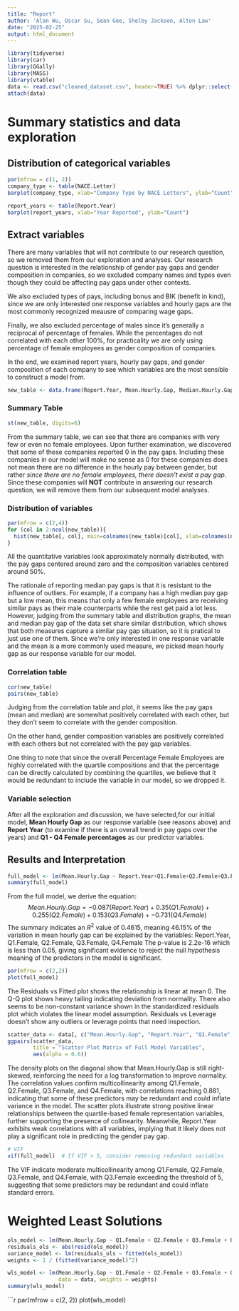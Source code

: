 ```yaml
---
title: "Report"
author: 'Alan Wu, Oscar Su, Sean Gee, Shelby Jackson, Alton Law'
date: "2025-02-25"
output: html_document
---
```


```r
library(tidyverse)
library(car)
library(GGally)
library(MASS)
library(vtable)
data <- read.csv("cleaned_dataset.csv", header=TRUE) %>% dplyr::select(-X)
attach(data)
```
# Summary statistics and data exploration

## Distribution of categorical variables
```r
par(mfrow = c(1, 2))
company_type <- table(NACE.Letter)
barplot(company_type, xlab="Company Type by NACE Letters", ylab="Count")

report_years <- table(Report.Year)
barplot(report_years, xlab="Year Reported", ylab="Count")
```

## Extract variables

There are many variables that will not contribute to our research question, so we removed them from our exploration and analyses. Our research question is interested in the relationship of gender pay gaps and gender composition in companies, so we excluded company names and types even though they could be affecting pay gaps under other contexts.

We also excluded types of pays, including bonus and BIK (benefit in kind), since we are only interested one response variables and hourly gaps are the most commonly recognized meausre of comparing wage gaps.

Finally, we also excluded percentage of males since it's generally a reciprocal of percentage of females. While the percentages do not correlated with each other 100%, for practicality we are only using percentage of female employees as gender composition of companies.

In the end, we examined report years, hourly pay gaps, and gender composition of each company to see which variables are the most sensible to construct a model from.

```r
new_table <- data.frame(Report.Year, Mean.Hourly.Gap, Median.Hourly.Gap, Q1.Female, Q2.Female, Q3.Female, Q4.Female, Percentage.Employees.Female)
```

### Summary Table
```r
st(new_table, digits=6)
```

From the summary table, we can see that there are companies with very few or even no female employees. Upon further examination, we discovered that some of these companies reported 0 in the pay gaps. Including these companies in our model will make no sense as 0 for these companies does not mean there are no difference in the hourly pay between gender, but rather *since there are no female employees, there doesn't exist a pay gap*. Since these companies will **NOT** contribute in answering our research question, we will remove them from our subsequent model analyses.

### Distribution of variables
```r
par(mfrow = c(2,4))
for (col in 2:ncol(new_table)){
  hist(new_table[, col], main=colnames(new_table)[col], xlab=colnames(new_table)[col])
}
```

All the quantitative variables look approximately normally distributed, with the pay gaps centered around zero and the composition variables centered around 50%.

The rationale of reporting median pay gaps is that it is resistant to the influence of outliers. For example, if a company has a high median pay gap but a low mean, this means that only a few female employees are receiving similar pays as their male counterparts while the rest get paid a lot less. However, judging from the summary table and distribution graphs, the mean and median pay gap of the data set share similar distribution, which shows that both measures capture a similar pay gap situation, so it is pratical to just use one of them. Since we're only interested in one response variable and the mean is a more commonly used measure, we picked mean hourly gap as our response variable for our model.

### Correlation table
```r
cor(new_table)
pairs(new_table)
```

Judging from the correlation table and plot, it seems like the pay gaps (mean and median) are somewhat positively correlated with each other, but they don't seem to correlate with the gender composition.

On the other hand, gender composition variables are positively correlated with each others but not correlated with the pay gap variables.

One thing to note that since the overall Percentage Female Employees are highly correlated with the quartile compositions and that the percentage can be directly calculated by combining the quartiles, we believe that it would be redundant to include the variable in our model, so we dropped it.

### Variable selection

After all the exploration and discussion, we have selected,for our initial model, **Mean Hourly Gap** as our response variable (see reasons above) and **Report Year** (to examine if there is an overall trend in pay gaps over the years) and **Q1 - Q4 Female percentages** as our predictor variables.

## Results and Interpretation

```r
full_model <- lm(Mean.Hourly.Gap ~ Report.Year+Q1.Female+Q2.Female+Q3.Female+Q4.Female, data = data)
summary(full_model)
```

From the full model, we derive the equation:
$$Mean.Hourly.Gap = -0.087(Report.Year) + 0.35(Q1.Female) + 0.255(Q2.Female) + 0.153(Q3.Female) + -0.731(Q4.Female)$$
The summary indicates an $R^2$ value of 0.4615, meaning 46.15% of the variation in mean hourly gap can be explained by the variables: Report.Year, Q1.Female, Q2.Female, Q3.Female, Q4.Female
The p-value is 2.2e-16 which is less than 0.05, giving significant evidence to reject the null hypothesis meaning of the predictors in the model is significant.

```r
par(mfrow = c(2,2))
plot(full_model)
```

The Residuals vs Fitted plot shows the relationship is linear at mean 0. The Q-Q plot shows heavy tailing indicating deviation from normality. There also seems to be non-constant variance shown in the standardized residuals plot which violates the linear model assumption. Residuals vs Leverage doesn't show any outliers or leverage points that need inspection.

```r
scatter_data <- data[, c("Mean.Hourly.Gap", "Report.Year", "Q1.Female", "Q2.Female", "Q3.Female", "Q4.Female")]
ggpairs(scatter_data, 
        title = "Scatter Plot Matrix of Full Model Variables",
        aes(alpha = 0.6))
```

The density plots on the diagonal show that Mean.Hourly.Gap is still right-skewed, reinforcing the need for a log transformation to improve normality. The correlation values confirm multicollinearity among Q1.Female, Q2.Female, Q3.Female, and Q4.Female, with correlations reaching 0.881, indicating that some of these predictors may be redundant and could inflate variance in the model. The scatter plots illustrate strong positive linear relationships between the quartile-based female representation variables, further supporting the presence of collinearity. Meanwhile, Report.Year exhibits weak correlations with all variables, implying that it likely does not play a significant role in predicting the gender pay gap.

```r
# VIF
vif(full_model)  # If VIF > 5, consider removing redundant variables
```

The VIF indicate moderate multicollinearity among Q1.Female, Q2.Female, Q3.Female, and Q4.Female, with Q3.Female exceeding the threshold of 5, suggesting that some predictors may be redundant and could inflate standard errors.

# Weighted Least Solutions
```r
ols_model <- lm(Mean.Hourly.Gap ~ Q1.Female + Q2.Female + Q3.Female + Q4.Female, data = data)
residuals_ols <- abs(resid(ols_model))
variance_model <- lm(residuals_ols ~ fitted(ols_model))
weights <- 1 / (fitted(variance_model)^2)

wls_model <- lm(Mean.Hourly.Gap ~ Q1.Female + Q2.Female + Q3.Female + Q4.Female, 
                data = data, weights = weights)
summary(wls_model)
```

```r
par(mfrow = c(2, 2))
plot(wls_model) 
